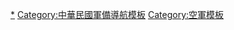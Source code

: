 {{Navbox
|name = 中華民國空軍軍備
|title = [[File:Republic of China Air Force (ROCAF) Logo.svg |25px|中華民國空軍軍徽]] [[中華民國空軍軍備|中華民國空軍現役軍備]]
|above = 
*[[中華民國空軍]]
*[[空軍航空技術學院]]
*[[中山科學研究院]]
*[[漢翔航空工業股份有限公司]]<br>[[臺灣關係法]]
*[[台灣安全加強法]]
|image = [[File:Flag of the Republic of China Air Force.svg |100px|中華民國空軍飛機機徽]]
|groupstyle=text-align: left;
|bodyclass = hlist

|group1 = '''[[戰鬥機]]'''
|list1 = 
*[[F-CK-1經國號戰鬥機]]
*[[F-16戰隼戰鬥機|F-16]]
**[[F-16 Block 20]]
**[[F-16 Block 20#升級|F-16 Block 20升級型]]
*[[幻象2000戰鬥機|幻象2000-5]]
*[[F-5戰鬥機|F-5E/F虎Ⅱ式戰鬥機]] 

|group2 = '''[[偵察機]]'''
|list2 = 
*[[F-5戰鬥機|RF-5E虎眼式偵察機]]（'''2026年退役'''）
*[[F-16戰隼戰鬥機|RF-16戰隼偵察機]]

|group3 = '''[[空中預警機]]'''
|list3 = 
*[[E-2空中預警機|E-2K鷹眼式]]
*[[C-130運輸機|C-130HE旁立式電子干擾機]]

|group4 = '''[[運輸機]]'''
|list4 = 
*[[C-130運輸機|C-130H力士運輸機]]
*[[比奇1900|比奇1900C]]
*[[福克50|福克F50]]
*[[波音737|波音737-800]]（[[中華民國總統]][[中華民國總統行政專機|行政專機]]）

|group5 = '''[[教練機]]'''
|list5 = 
*[[T-5教練機|T-BE5A勇鷹教練機]]
*[[AT-3自強號高級教練-輕攻擊機]]
*[[T-34教練機]]

|group6 = '''[[直升機]]'''

*[[賽考斯基S-70直升機|賽考斯基S-70C-6]]
*[[歐直EC225超級美洲獅直升機|EC225直升機]]
*[[UH-60黑鷹直升機|UH-60M黑鷹直升機]]

|group7 = '''[[反潛機]]'''
|list7 = 
*[[P-3獵戶座海上巡邏機|P-3C]]

|group8 = '''[[無人機]]'''
|list8 =
* [[騰雲無人機]]

|group9 = '''[[飛彈]]'''
|list9 = 
*[[AIM-7麻雀飛彈|AIM-7F/M]]
*[[AIM-9響尾蛇飛彈|AIM-9P/M/X]]
*[[AIM-120先進中程空對空飛彈|AIM-120C5/C7]]
*[[雲母飛彈]]
*[[魔術空對空飛彈|魔術二型空對空飛彈]]
*[[天劍一型飛彈]]
*[[天劍二型飛彈]]
*[[AGM-84魚叉反艦飛彈|AGM-84L]]
*[[AGM-88飛彈|AGM-88B]]
*[[AGM-154聯合戰區外武器|AGM-154]]
*[[AGM-65小牛飛彈|AGM-65G]]
*[[萬劍機場聯合遙攻武器]]
*[[MIM-23鷹式飛彈]]（2023年退役）
*[[MIM-104愛國者飛彈|愛國者飛彈]]
*[[天兵防空系統]]
*[[捷羚防空飛彈系統]]
*[[天弓飛彈]]([[天弓一型防空飛彈|一型]]/[[天弓二型防空飛彈|二型]]/[[天弓三型防空飛彈|三型]])
*[[雄風二E巡弋飛彈]]

|group10 = '''[[炸彈]]'''
|list10 = 
* [[Mark 82炸彈|Mk 82通用炸彈]]
* [[Mk 80系列炸彈#Mk 82|Mk 82SE蛇眼式通用炸彈]]
* [[Mk 80系列炸彈#Mk 83|Mk 83通用炸彈]]
* [[Mk 80系列炸彈#Mk 84|Mk 84通用炸彈]]
* [[MK20石眼式集束炸彈]]
* [[GBU-10鋪路二式激光制導炸彈|GBU-10鋪路II型雷射導引炸彈]]
* {{link-en|GBU-12鋪路II型雷射導引炸彈|GBU-12 Paveway II|GBU-12鋪路II型雷射導引炸彈}}
* [[GBU-24鋪路三式激光制導炸彈|GBU-24鋪路III型雷射導引炸彈]]
* {{tsl|en|M117 bomb|M117炸彈}}
* {{link-en|LAU-3/A火箭莢艙|Folding-Fin Aerial Rocket|LAU-3/A火箭莢艙}}
* {{link-en|LAU-60/A火箭莢艙|Folding-Fin Aerial Rocket|LAU-60/A火箭莢艙}}

|group11 = '''[[火砲]]'''
|list11 = 
*[[M39機炮]]
*[[M61火神式機砲]]
*[[歐瑞康GDF雙管高射炮]]
*[[德發轉輪式機炮|DEFA 554型 30公釐機砲]]
*[[T-75 20毫米機砲|T-82 20公釐雙聯式機砲]]

|group12 = '''[[雷達]]'''
|list12 = 
*[[鋪路爪長程預警雷達|AN/FPS-132]]
*[[AN/FPS-117雷達|AN/FPS-117]]
*{{Link-en|AN/TPS-75}}
*{{Link-en|GE-592}}

|group13 = '''[[生產|生產中]]/計畫中'''
| list13 =
*[[F-16戰隼戰鬥機#F-16 C/D 批次 70／72|F-16C/D Block 70]]（66架）
*[[T-5教練機]]（66架）
*[[劍翔無人機]]（104架）
*[[AGM-84魚叉反艦飛彈|AGM-84H SLAM-ER]]（135枚）
*[[AGM-84魚叉反艦飛彈|ATM-84H SLAM-ER]]（4枚）
*[[AGM-84魚叉反艦飛彈|CATM-84H 訓練彈]]（12枚）
*[[AGM-158联合空面导弹|AGM-158 JASSM]]（60枚）
*[[MQ-9收割者偵察機|MQ-9B Sea Guardian無人機]]（4架）
}}<noinclude>

[[Category:中華民國空軍裝備|*]]
[[Category:中華民國軍備導航模板]]
[[Category:空軍模板]]
</noinclude>